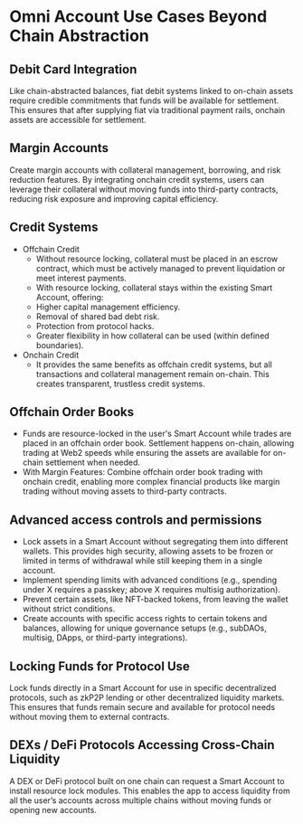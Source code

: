 # Omni Account Use Cases Beyond Chain Abstraction

## Debit Card Integration

Like chain-abstracted balances, fiat debit systems linked to on-chain assets require credible commitments that funds will be available for settlement. This ensures that after supplying fiat via traditional payment rails, onchain assets are accessible for settlement.

## Margin Accounts  

Create margin accounts with collateral management, borrowing, and risk reduction features. By integrating onchain credit systems, users can leverage their collateral without moving funds into third-party contracts, reducing risk exposure and improving capital efficiency.

## Credit Systems

- Offchain Credit
  - Without resource locking, collateral must be placed in an escrow contract, which must be actively managed to prevent liquidation or meet interest payments.
  - With resource locking, collateral stays within the existing Smart Account, offering:
  - Higher capital management efficiency.
  - Removal of shared bad debt risk.
  - Protection from protocol hacks.
  - Greater flexibility in how collateral can be used (within defined boundaries).
- Onchain Credit
  - It provides the same benefits as offchain credit systems, but all transactions and collateral management remain on-chain. This creates transparent, trustless credit systems.

## Offchain Order Books

- Funds are resource-locked in the user's Smart Account while trades are placed in an offchain order book. Settlement happens on-chain, allowing trading at Web2 speeds while ensuring the assets are available for on-chain settlement when needed.
- With Margin Features: Combine offchain order book trading with onchain credit, enabling more complex financial products like margin trading without moving assets to third-party contracts.

## Advanced access controls and permissions
- Lock assets in a Smart Account without segregating them into different wallets. This provides high security, allowing assets to be frozen or limited in terms of withdrawal while still keeping them in a single account.
- Implement spending limits with advanced conditions (e.g., spending under X requires a passkey; above X requires multisig authorization).
- Prevent certain assets, like NFT-backed tokens, from leaving the wallet without strict conditions.
- Create accounts with specific access rights to certain tokens and balances, allowing for unique governance setups (e.g., subDAOs, multisig, DApps, or third-party integrations).

## Locking Funds for Protocol Use

Lock funds directly in a Smart Account for use in specific decentralized protocols, such as zkP2P lending or other decentralized liquidity markets. This ensures that funds remain secure and available for protocol needs without moving them to external contracts.

## DEXs / DeFi Protocols Accessing Cross-Chain Liquidity

A DEX or DeFi protocol built on one chain can request a Smart Account to install resource lock modules. This enables the app to access liquidity from all the user’s accounts across multiple chains without moving funds or opening new accounts.
